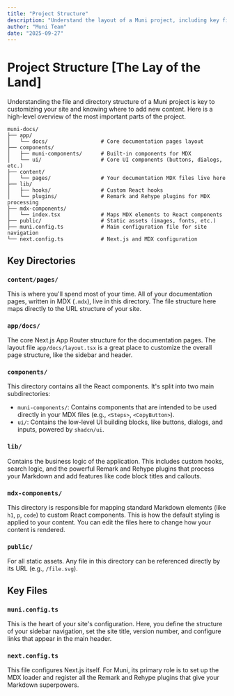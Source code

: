 ```yaml
---
title: "Project Structure"
description: "Understand the layout of a Muni project, including key files and directories."
author: "Muni Team"
date: "2025-09-27"
---
```


# Project Structure [The Lay of the Land]

Understanding the file and directory structure of a Muni project is key to customizing your site and knowing where to add new content. Here is a high-level overview of the most important parts of the project.

```
muni-docs/
├── app/
│   └── docs/                 # Core documentation pages layout
├── components/
│   ├── muni-components/      # Built-in components for MDX
│   └── ui/                   # Core UI components (buttons, dialogs, etc.)
├── content/
│   └── pages/                # Your documentation MDX files live here
├── lib/
│   ├── hooks/                # Custom React hooks
│   └── plugins/              # Remark and Rehype plugins for MDX processing
├── mdx-components/
│   └── index.tsx             # Maps MDX elements to React components
├── public/                   # Static assets (images, fonts, etc.)
├── muni.config.ts            # Main configuration file for site navigation
└── next.config.ts            # Next.js and MDX configuration
```

## Key Directories

### `content/pages/`
This is where you'll spend most of your time. All of your documentation pages, written in MDX (`.mdx`), live in this directory. The file structure here maps directly to the URL structure of your site.

### `app/docs/`
The core Next.js App Router structure for the documentation pages. The layout file `app/docs/layout.tsx` is a great place to customize the overall page structure, like the sidebar and header.

### `components/`
This directory contains all the React components. It's split into two main subdirectories:
- `muni-components/`: Contains components that are intended to be used directly in your MDX files (e.g., `<Steps>`, `<CopyButton>`).
- `ui/`: Contains the low-level UI building blocks, like buttons, dialogs, and inputs, powered by `shadcn/ui`.

### `lib/`
Contains the business logic of the application. This includes custom hooks, search logic, and the powerful Remark and Rehype plugins that process your Markdown and add features like code block titles and callouts.

### `mdx-components/`
This directory is responsible for mapping standard Markdown elements (like `h1`, `p`, `code`) to custom React components. This is how the default styling is applied to your content. You can edit the files here to change how your content is rendered.

### `public/`
For all static assets. Any file in this directory can be referenced directly by its URL (e.g., `/file.svg`).

## Key Files

### `muni.config.ts`
This is the heart of your site's configuration. Here, you define the structure of your sidebar navigation, set the site title, version number, and configure links that appear in the main header.

### `next.config.ts`
This file configures Next.js itself. For Muni, its primary role is to set up the MDX loader and register all the Remark and Rehype plugins that give your Markdown superpowers.

